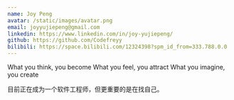 ```yaml
---
name: Joy Peng
avatar: /static/images/avatar.png
email: joyyujiepeng@gmail.com
linkedin: https://www.linkedin.com/in/joy-yujiepeng/
github: https://github.com/Codefreyy
bilibili: https://space.bilibili.com/12324398?spm_id_from=333.788.0.0
---
```


What you think, you become
What you feel, you attract
What you imagine, you create

目前正在成为一个软件工程师，但更重要的是在找自己。
